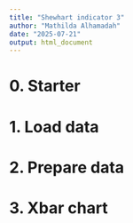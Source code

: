 ```yaml
---
title: "Shewhart indicator 3"
author: "Mathilda Alhamadah"
date: "2025-07-21"
output: html_document
---
```


# 0. Starter

# 1. Load data

# 2. Prepare data

# 3. Xbar chart